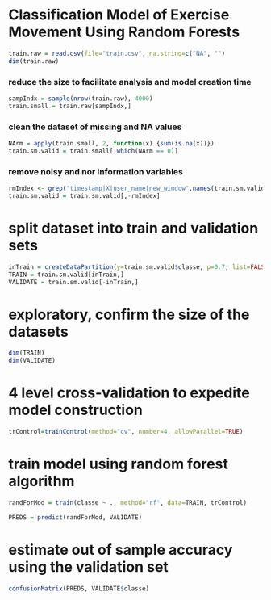 Classification Model of Exercise Movement Using Random Forests
========================================================
```r
train.raw = read.csv(file="train.csv", na.string=c("NA", "")
dim(train.raw)
```

### reduce the size to facilitate analysis and model creation time
```r
sampIndx = sample(nrow(train.raw), 4000)
train.small = train.raw[sampIndx,]
```

### clean the dataset of missing and NA values
```r
NArm = apply(train.small, 2, function(x) {sum(is.na(x))})
train.sm.valid = train.small[,which(NArm == 0)]
```

### remove noisy and nor information variables
```r
rmIndex <- grep("timestamp|X|user_name|new_window",names(train.sm.valid))
train.sm.valid = train.sm.valid[,-rmIndex]
```

# split dataset into train and validation sets
```r
inTrain = createDataPartition(y=train.sm.valid$classe, p=0.7, list=FALSE)
TRAIN = train.sm.valid[inTrain,]
VALIDATE = train.sm.valid[-inTrain,]
```

# exploratory, confirm the size of the datasets
```r
dim(TRAIN)
dim(VALIDATE)
```

# 4 level cross-validation to expedite model construction
```r
trControl=trainControl(method="cv", number=4, allowParallel=TRUE)
```

# train model using random forest algorithm
```r
randForMod = train(classe ~ ., method="rf", data=TRAIN, trControl)

PREDS = predict(randForMod, VALIDATE)
```

# estimate out of sample accuracy using the validation set
```r
confusionMatrix(PREDS, VALIDATE$classe)
```




